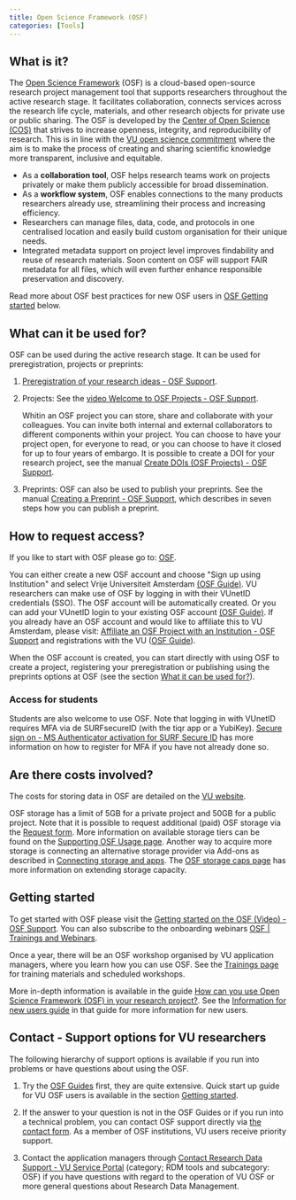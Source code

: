```yaml
---
title: Open Science Framework (OSF)
categories: [Tools]
---
```


## What is it?

The [Open Science Framework](https://osf.io/) (OSF) is a cloud-based open-source research project management tool that supports researchers throughout the active research stage. It facilitates collaboration, connects services across the research life cycle, materials, and other research objects for private use or public sharing. The OSF is developed by the [Center of Open Science (COS)](http://cos.io/) that strives to increase openness, integrity, and reproducibility of research. This is in line with the [VU open science commitment](https://vu.nl/en/about-vu/organisations/open-science) where the aim is to make the process of creating and sharing scientific knowledge more transparent, inclusive and equitable.

* As a **collaboration tool**, OSF helps research teams work on projects privately or make them publicly accessible for broad dissemination.
* As a **workflow system**, OSF enables connections to the many products researchers already use, streamlining their process and increasing efficiency.
* Researchers can manage files, data, code, and protocols in one centralised location and easily build custom organisation for their unique needs.
* Integrated metadata support on project level improves findability and reuse of research materials. Soon content on OSF will support FAIR metadata for all files, which will even further enhance responsible preservation and discovery.

Read more about OSF best practices for new OSF users in [OSF Getting started](#getting-started) below.

## What can it be used for?

OSF can be used during the active research stage. It can be used for preregistration, projects or preprints:

1.  [Preregistration of your research ideas - OSF Support](https://help.osf.io/article/145-preregistration).

2.  Projects: See the [video Welcome to OSF Projects - OSF Support](https://help.osf.io/article/353-welcome-to-projects).

    Whitin an OSF project you can store, share and collaborate with your colleagues. You can invite both internal and external collaborators to different components within your project. You can choose to have your project open, for everyone to read, or you can choose to          have it closed for up to four years of embargo. It is possible to create a DOI for your research project, see the manual [Create DOIs (OSF Projects) - OSF Support](https://help.osf.io/article/220-create-dois).

3.  Preprints: OSF can also be used to publish your preprints. See the manual [Creating a Preprint - OSF Support](https://help.osf.io/article/399-creating-a-preprint), which describes in seven steps how you can publish a preprint.

## How to request access?

If you like to start with OSF please go to: [OSF](https://osf.io/).

You can either create a new OSF account and choose \"Sign up using Institution\" and select Vrije Universiteit Amsterdam [(OSF Guide)](https://help.osf.io/article/271-create-an-osf-account). VU researchers can make use of OSF by logging in with their VUnetID credentials (SSO). The OSF account will be automatically created. Or you can add your VUnetID login to your existing OSF account [(OSF Guide)](https://help.osf.io/article/238-add-a-new-email-address-to-your-account). If you already have an OSF account and would like to affiliate this to
VU Amsterdam, please visit: [Affiliate an OSF Project with an Institution - OSF Support](https://help.osf.io/article/192-affiliate-an-osf-project-with-an-institution) and registrations with the VU ([OSF Guide](https://help.osf.io/hc/en-us/articles/360019738394-Affiliate-a-Registration-with-an-Institution)).

When the OSF account is created, you can start directly with using OSF to create a project, registering your preregistration or publishing using the preprints options at OSF (see the section [What it can be used for?](#what-can-it-be-used-for)).

### Access for students

Students are also welcome to use OSF. Note that logging in with VUnetID requires MFA via de SURFsecureID (with the tiqr app or a YubiKey). [Secure sign on - MS Authenticator activation for SURF Secure ID](https://services.vu.nl/esc?id=kb_article&table=kb_knowledge&sys_id=648865b4874bc15010be65b40cbb3592&recordUrl=%2Fkb_view.do%3Fsys_kb_id%3D648865b4874bc15010be65b40cbb3592) has more information on how to register for MFA if you have not already done so.

## Are there costs involved?

The costs for storing data in OSF are detailed on the [VU website](https://vu.nl/en/employee/research-data-support/research-archiving-storage-cost-model).

OSF storage has a limit of 5GB for a private project and 50GB for a public project. Note that it is possible to request additional (paid) OSF storage via the [Request form](https://docs.google.com/forms/d/1CImattWD9KdefK-vFmMbB1I0pfl4FkKj0e1fNgz0AG4/viewform?edit_requested=true). More information on available storage tiers can be found on the [Supporting OSF Usage page](https://www.cos.io/osf-usage). Another way to acquire more storage is connecting an alternative storage provider via Add-ons as described in [Connecting storage and apps](https://rdm.vu.nl/guides/use-osf.html#connecting-storage-and-apps). The [OSF storage caps page](https://help.osf.io/hc/en-us/articles/360054528874-OSF-Storage-Caps) has more information on extending storage capacity.

## Getting started

To get started with OSF please visit the [Getting started on the OSF (Video) - OSF Support](https://help.osf.io/article/342-getting-started-on-the-osf). You can also subscribe to the onboarding webinars [OSF \| Trainings and Webinars](https://www.cos.io/osf-onboarding?utm_source=osf_onboarding&utm_medium=email&utm_campaign=welcome).

Once a year, there will be an OSF workshop organised by VU application managers, where you learn how you can use OSF. See the [Trainings page](https://rdm.vu.nl/topics/trainings.html#open-science-framework-osf-workshop) for training materials and scheduled workshops. 

More in-depth information is available in the guide [How can you use Open Science Framework (OSF) in your research project?](../guides/use-osf.qmd). See the [Information for new users guide](https://rdm.vu.nl/guides/use-osf.html#osf-information-for-new-users) in that guide for more information for new users.

## Contact - Support options for VU researchers

The following hierarchy of support options is available if you run into problems or have questions about using the OSF.

1.  Try the [OSF Guides](https://help.osf.io/) first, they are quite extensive. Quick start up guide for VU OSF users is available in the section [Getting started](#getting-started).

2.  If the answer to your question is not in the OSF Guides or if you run into a technical problem, you can contact OSF support directly via [the contact form](https://help.osf.io/hc/en-us/requests/new). As a member of OSF institutions, VU users receive priority support.

3.  Contact the application managers through [Contact Research Data Support - VU Service Portal](https://services.vu.nl/esc?id=sc_cat_item&sys_id=c84148af47992510bfa46d72e36d4396) (category; RDM tools and subcategory: OSF) if you have questions with regard to the operation of VU OSF or more general questions about Research Data Management.
